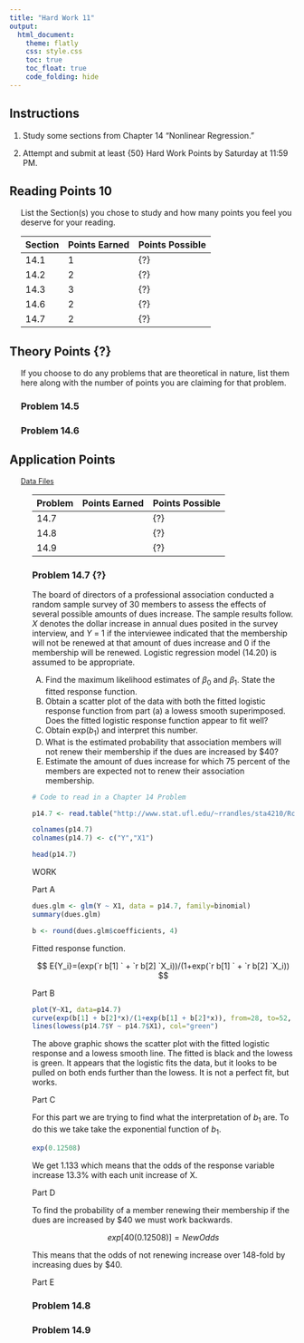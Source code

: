 ---
title: "Hard Work 11"
output: 
  html_document:
    theme: flatly
    css: style.css
    toc: true
    toc_float: true
    code_folding: hide
---

<style>

</style>

## Instructions

1. Study some sections from Chapter 14 "Nonlinear Regression."

2. Attempt and submit at least <span id=points style="padding-left:0px;">{50}</span> Hard Work Points by Saturday at 11:59 PM.    


## Reading Points 10 

<div style="padding-left:20px;">

List the Section(s) you chose to study and how many points you feel you deserve for your reading.

| Section | Points Earned | Points Possible |
|---------|---------------|-----------------|
|14.1     |       1        | <span id=rrecpoints>{?}</span> |
|14.2     |        2       | <span id=rrecpoints>{?}</span> |
|14.3     |         3      | <span id=rrecpoints>{?}</span> |
|14.6     |     2          | <span id=rrecpoints>{?}</span> |
|14.7     |      2         | <span id=rrecpoints>{?}</span> |


<!-- Add more rows to the above table if necessary. -->


</div>

## Theory Points <span id=headpoints>{?}</span>

<div style="padding-left:20px;">

If you choose to do any problems that are theoretical in nature, list them here along with the number of points you are claiming for that problem.

### Problem 14.5

### Problem 14.6

</div>

## Application Points 

<div style="padding-left:20px;">

<a id=datalink style="font-size:.9em;" target="_blank" href=http://www.stat.ufl.edu/~rrandles/sta4210/Rclassnotes/data/textdatasets/index.html>Data Files</a>

<div style="padding-left:20px;">

| Problem | Points Earned | Points Possible |
|---------|---------------|-----------------|
|14.7     |               | <span id=rrecpoints>{?}</span> |
|14.8     |               | <span id=rrecpoints>{?}</span> |
|14.9     |               | <span id=rrecpoints>{?}</span> |


### Problem 14.7 <span id=recpoints>{?}</span> 

The board of directors of a professional association conducted a random sample survey of 30 members to assess the effects of several possible amounts of dues increase. The sample results follow. $X$ denotes the dollar increase in annual dues posited in the survey interview, and $Y$ = 1 if the interviewee indicated that the membership will not be renewed at that amount of dues increase and 0 if the membership will be renewed. Logistic regression model (14.20) is assumed to be appropriate.

A) Find the maximum likelihood estimates of $\beta_0$ and $\beta_1$. State the fitted response function.
B) Obtain a scatter plot of the data with both the fitted logistic response function from part (a) a lowess smooth superimposed. Does the fitted logistic response function appear to fit well?
C) Obtain exp($b_1$) and interpret this number.
D) What is the estimated probability that association members will not renew their membership if the dues are increased by $40?
E) Estimate the amount of dues increase for which 75 percent of the members are expected not to renew their association membership.

```{r, include=FALSE}
# Code to read in a Chapter 14 Problem

p14.7 <- read.table("http://www.stat.ufl.edu/~rrandles/sta4210/Rclassnotes/data/textdatasets/KutnerData/Chapter%2014%20Data%20Sets/CH14PR07.txt", header=FALSE)

colnames(p14.7)
colnames(p14.7) <- c("Y","X1")

head(p14.7)

```

WORK

Part A

```{r, include=FALSE}
dues.glm <- glm(Y ~ X1, data = p14.7, family=binomial)
summary(dues.glm)

b <- round(dues.glm$coefficients, 4)
```

Fitted response function.

$$
E{Y_i}=(exp(`r b[1] ` + `r b[2] `X_i))/(1+exp(`r b[1] ` + `r b[2] `X_i))
$$

Part B

```{r}
plot(Y~X1, data=p14.7)
curve(exp(b[1] + b[2]*x)/(1+exp(b[1] + b[2]*x)), from=28, to=52, add=TRUE)
lines(lowess(p14.7$Y ~ p14.7$X1), col="green")
```

The above graphic shows the scatter plot with the fitted logistic response and a lowess smooth line. The fitted is black and the lowess is green. It appears that the logistic fits the data, but it looks to be pulled on both ends further than the lowess. It is not a perfect fit, but works.

Part C

For this part we are trying to find what the interpretation of $b_1$ are. To do this we take take the exponential function of $b_1$.

```{r}
exp(0.12508)
```

We get 1.133 which means that the odds of the response variable increase 13.3% with each unit increase of X.

Part D

To find the probability of a member renewing their membership if the dues are increased by $40 we must work backwards. 

$$
exp[40(0.12508)]= NewOdds
$$

This means that the odds of not renewing increase over 148-fold by increasing dues by $40.

Part E



### Problem 14.8

### Problem 14.9



</div>



<footer>
</footer>



 

 

 

 